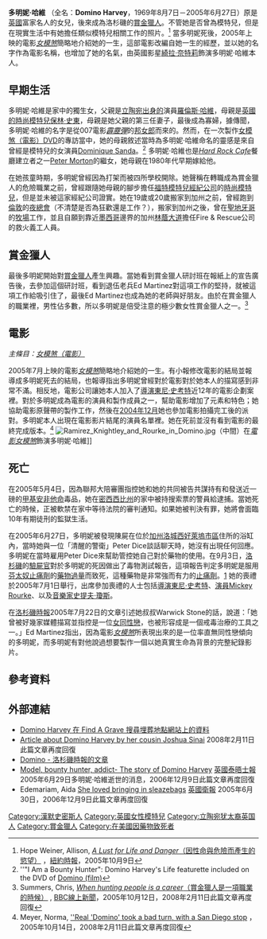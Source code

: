 {{Infobox Person
| name   = 多明妮·哈維
| image     = Domino Harvey.jpg
| image_size     = 150px
| caption  = 攝於1994年
| birth_date  = {{birth date|1969|8|7|mf=y}}
| birth_place = [[英國|英國]][[倫敦|倫敦]]
| death_date  = {{death date and age|2005|6|27|1969|8|7|mf=y}}
| death_place = [[加州|加州]][[洛杉磯|洛杉磯]]
| occupation     = [[賞金獵人|賞金獵人]]
| parents        = [[羅倫斯·哈維|羅倫斯·哈維]]<br>[[保林·史東|保林·史東]]
}}
'''多明妮·哈維''' （全名：'''Domino Harvey'''，1969年8月7日－2005年6月27日）原是[[英國|英國]]富家名人的女兒，後來成為洛杉磯的[[賞金獵人|賞金獵人]]。不管她是否曾為模特兒，但是在現實生活中有她擔任類似模特兒相關工作的照片。<ref>Hope Weiner, Allison, [http://www.nytimes.com/2005/10/09/fashion/sundaystyles/09DOMINO.html?pagewanted=all ''A Lust for Life and Danger''（因性命與危險而產生的慾望）] {{Wayback|url=http://www.nytimes.com/2005/10/09/fashion/sundaystyles/09DOMINO.html?pagewanted=all |date=20210217083113 }}，[[紐約時報|紐約時報]]，2005年10月9日</ref> 當多明妮死後，2005年上映的電影''[[女模煞（電影）|女模煞]]''簡略地介紹她的一生，這部電影改編自她一生的經歷，並以她的名字作為電影名稱，也增加了她的名氣，由英國影星[[綺拉·奈特莉|綺拉·奈特莉]]飾演多明妮·哈維本人。

==早期生活==
多明妮·哈維是家中的獨生女，父親是[[立陶宛人|立陶宛出身的]]演員[[羅倫斯·哈維|羅倫斯·哈維]]，母親是[[英國人|英國的]][[模特兒|時尚模特兒]][[保林·史東|保林·史東]]，母親是她父親的第三任妻子，最後成為寡婦，據傳聞，多明妮·哈維的名字是從007電影''[[霹靂彈|霹靂彈]]''的[[邦女郎|邦女郎]]{{le|Domino Derval}}而來的。然而，在一次製作[[女模煞（電影）|女模煞（電影）]]DVD的專訪當中，她的母親敘述當時為多明妮·哈維命名的靈感是來自曾經是模特兒的女演員[[Dominique_Sanda|Dominique Sanda]]。<ref>''"I Am a Bounty Hunter": Domino Harvey's Life featurette included on the DVD of [[Domino_(film)|Domino (film)]]</ref>
<!-- Deleted image removed: [[File:Harvey-Stone.jpg|thumb]], Domino and [[Paulene_Stone|Paulene Stone]]. (Splash News)]] -->多明妮·哈維也是''[[Hard_Rock_Cafe|Hard Rock Cafe]]''餐廳建立者之一[[Peter_Morton|Peter Morton]]的繼女，她母親在1980年代早期嫁給他。

在她孩童時期，多明妮曾經因為打架而被四所學校開除。她聲稱在轉職成為賞金獵人的危險職業之前，曾經跟隨她母親的腳步擔任[[福特模特兒經紀公司|福特模特兒經紀公司]]的[[模特兒|時尚模特兒]]，但是並未被這家經紀公司證實。她在19歲或20歲搬家到加州之前，曾經跑到[[倫敦|倫敦]]的[[夜總會|夜總會]]（不清楚是否為狂歡還是工作？），搬家到加州之後，曾在[[聖地牙哥_(加利福尼亞州)|聖地牙哥]]的[[牧場|牧場]]工作，並且自願到靠近[[墨西哥|墨西哥]]邊界的加州[[林蔭大道|林蔭大道]]擔任Fire & Rescue公司的救火義工人員。

==賞金獵人==
最後多明妮開始對[[賞金獵人|賞金獵人]]產生興趣。當她看到賞金獵人研討班在報紙上的宣告廣告後，去參加這個研討班，看到退伍老兵Ed Martinez對這項工作的堅持，就被這項工作給吸引住了，最後Ed Martinez也成為她的老師與好朋友。由於在賞金獵人的職業裡，男性佔多數，所以多明妮是倍受注意的極少數女性賞金獵人之一。<ref>Summers, Chris, [http://news.bbc.co.uk/1/hi/world/americas/3671572.stm ''When hunting people is a career''（賞金獵人是一項職業的時候）] {{Wayback|url=http://news.bbc.co.uk/1/hi/world/americas/3671572.stm |date=20090103171819 }}, [[BBC_News_online|BBC線上新聞]]，2005年10月12日，2008年2月11日此篇文章再度回復</ref>

==電影==
''主條目：[[女模煞（電影）|女模煞（電影）]]''

2005年7月上映的電影''[[女模煞（電影）|女模煞]]''簡略地介紹她的一生。有小報修改電影的結局並報導成多明妮死去的結局，也報導指出多明妮曾經對於電影對於她本人的描寫感到非常不滿。相反地，電影公司讓她本人加入了[[東尼·史考特|導演東尼·史考特]]近12年的電影企劃案裡。對於多明妮成為電影的演員和製作成員之一，幫助電影增加了元素和特色；她協助電影原聲帶的製作工作，然後在[[2004年12月|2004年12月]]她也參加電影拍攝完工後的派對。多明妮本人出現在電影影片結尾的演員名單裡。她在死前並沒有看到電影的最終完成版本。<ref>Meyer, Norma, [http://www.signonsandiego.com/news/features/20051014-9999-1c14harvey.html ''Real 'Domino' took a bad turn, with a San Diego stop] {{Wayback|url=http://www.signonsandiego.com/news/features/20051014-9999-1c14harvey.html |date=20081219233356 }}，2005年10月14日，2008年2月11日此篇文章再度回復</ref> 
[[File:Ramirez_Knightley_and_Rourke_in_Domino.jpg|thumb]]（中間）在''[[女模煞（電影）|電影女模煞]]''飾演多明妮·哈維]]

==死亡==
在2005年5月4日，因為聯邦大陪審團指控她和她的共同被告共謀持有和發送近一磅的[[甲基苯丙胺|甲基安非他命]]毒品，她在[[密西西比州|密西西比州]]的家中被持搜索票的警員給逮捕。當她死亡的時候，正被軟禁在家中等待法院的審判通知。如果她被判決有罪，她將會面臨10年有期徒刑的監獄生活。

在2005年6月27日，多明妮被發現陳屍在位於[[西好萊塢|加州洛城西好萊塢市區]]住所的浴缸內，當時她與一位「清醒的警衛」Peter Dice談話聊天時，她沒有出現任何回應。多明妮在當時雇用Peter Dice來幫助管控她自己對於藥物的使用。在9月3日，[[洛杉磯縣_(加利福尼亞州)|洛杉磯]]的[[死因裁判官|驗屍官]]對於多明妮的死因做出了毒物測試報告，這項報告判定多明妮是服用[[芬太奴止痛劑|芬太奴止痛劑]]的[[藥物過量|藥物過量]]而致死，這種藥物是非常強而有力的[[止痛劑|止痛劑]]。[http://www.thesmokinggun.com/archive/1012054domino1.html] {{Wayback|url=http://www.thesmokinggun.com/archive/1012054domino1.html |date=20081219182105 }} 她的喪禮於2005年7月1日舉行，出席參加喪禮的人士包括[[東尼·史考特|導演東尼·史考特]]、[[Mickey_Rourke|演員Mickey Rourke]]、以及[[史提夫·瓊斯|音樂家史提夫·瓊斯]]。

在[[洛杉磯時報|洛杉磯時報]]2005年7月22日的文章引述她叔叔Warwick Stone的話，說道：「她曾被好幾家媒體描寫並指控是一位[[女同性戀|女同性戀]]，也被形容成是一個戒毒治療的工具之一。」Ed Martinez指出，因為電影''[[女模煞（電影）|女模煞]]''所表現出來的是一位率直無同性戀傾向的多明妮，而多明妮有對他說過想要製作一個以她真實生命為背景的完整紀錄影片。

==參考資料==
{{Reflist}}

==外部連結==
*[http://www.findagrave.com/cgi-bin/fg.cgi?page=gr&GRid=11262980 Domino Harvey 在 Find A Grave 搜尋埋葬地點網站上的資料] {{Wayback|url=http://www.findagrave.com/cgi-bin/fg.cgi?page=gr&GRid=11262980 |date=20160819024216 }}
*[http://classicmoviefavorites.com/harvey/domino2.html Article about Domino Harvey by her cousin Joshua Sinai] {{Wayback|url=http://classicmoviefavorites.com/harvey/domino2.html |date=20081219193741 }} 2008年2月11日此篇文章再度回復
*[http://www.dominomovie.com/real_domino_harvey.html Domino - 洛杉磯時報的文章]{{Wayback|url=http://www.dominomovie.com/real_domino_harvey.html |date=20051210081552 }}
*[http://www.timesonline.co.uk/article/0,,11069-1674269,00.html Model, bounty hunter, addict- The story of Domino Harvey] {{Wayback|url=http://www.timesonline.co.uk/article/0,,11069-1674269,00.html |date=20060106200346 }} [[泰晤士報|英國泰晤士報]] 2005年6月29日多明妮·哈維逝世的消息，2006年12月9日此篇文章再度回復
*Edemariam, Aida [http://film.guardian.co.uk/features/featurepages/0,4120,1517670,00.html She loved bringing in sleazebags] {{Wayback|url=http://film.guardian.co.uk/features/featurepages/0,4120,1517670,00.html |date=20080629094938 }} [[衛報|英國衛報]] 2005年6月30日，2006年12月9日此篇文章再度回復

{{Authority control}}
{{DEFAULTSORT:Harvey, Domino}}
[[Category:漢默史密斯人|Category:漢默史密斯人]]
[[Category:英國女性模特兒|Category:英國女性模特兒]]
[[Category:立陶宛犹太裔英国人|Category:立陶宛犹太裔英国人]]
[[Category:賞金獵人|Category:賞金獵人]]
[[Category:在美國因藥物致死者|Category:在美國因藥物致死者]]